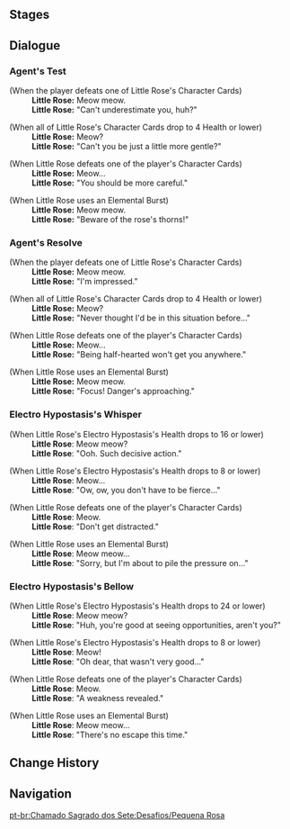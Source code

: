 {{Genius Invokation TCG Character Stages Intro}}

==Stages==
{{Genius Invokation TCG Stages/Detailed|Little Rose}}

==Dialogue==
===Agent's Test===
{{Dialogue Start}}
;(When the player defeats one of Little Rose's Character Cards)
:'''Little Rose:''' Meow meow.
:'''Little Rose:''' "Can't underestimate you, huh?"

;(When all of Little Rose's Character Cards drop to 4 Health or lower)
:'''Little Rose:''' Meow?
:'''Little Rose:''' "Can't you be just a little more gentle?"

;(When Little Rose defeats one of the player's Character Cards)
:'''Little Rose:''' Meow...
:'''Little Rose:''' "You should be more careful."

;(When Little Rose uses an Elemental Burst)
:'''Little Rose:''' Meow meow.
:'''Little Rose:''' "Beware of the rose's thorns!"
{{Dialogue End}}

===Agent's Resolve===
{{Dialogue Start}}
;(When the player defeats one of Little Rose's Character Cards)
:'''Little Rose:''' Meow meow.
:'''Little Rose:''' "I'm impressed."

;(When all of Little Rose's Character Cards drop to 4 Health or lower)
:'''Little Rose:''' Meow?
:'''Little Rose:''' "Never thought I'd be in this situation before..."

;(When Little Rose defeats one of the player's Character Cards)
:'''Little Rose:''' Meow...
:'''Little Rose:''' "Being half-hearted won't get you anywhere."

;(When Little Rose uses an Elemental Burst)
:'''Little Rose:''' Meow meow.
:'''Little Rose:''' "Focus! Danger's approaching."
{{Dialogue End}}

===Electro Hypostasis's Whisper===
{{Dialogue Start}}
;(When Little Rose's Electro Hypostasis's Health drops to 16 or lower)
:'''Little Rose''': Meow meow?
:'''Little Rose''': "Ooh. Such decisive action."

;(When Little Rose's Electro Hypostasis's Health drops to 8 or lower)
:'''Little Rose''': Meow...
:'''Little Rose''': "Ow, ow, you don't have to be fierce..."

;(When Little Rose defeats one of the player's Character Cards)
:'''Little Rose''': Meow.
:'''Little Rose''': "Don't get distracted."

;(When Little Rose uses an Elemental Burst)
:'''Little Rose''': Meow meow...
:'''Little Rose''': "Sorry, but I'm about to pile the pressure on..."
{{Dialogue End}}

===Electro Hypostasis's Bellow===
{{Dialogue Start}}
;(When Little Rose's Electro Hypostasis's Health drops to 24 or lower)
:'''Little Rose''': Meow meow?
:'''Little Rose''': "Huh, you're good at seeing opportunities, aren't you?"

;(When Little Rose's Electro Hypostasis's Health drops to 8 or lower)
:'''Little Rose''': Meow!
:'''Little Rose''': "Oh dear, that wasn't very good..."

;(When Little Rose defeats one of the player's Character Cards)
:'''Little Rose''': Meow.
:'''Little Rose''': "A weakness revealed."

;(When Little Rose uses an Elemental Burst)
:'''Little Rose''': Meow meow...
:'''Little Rose''': "There's no escape this time."
{{Dialogue End}}

==Change History==
{{Change History|3.3}}

==Navigation==
{{Genius Invokation TCG Stages Navbox}}
[[pt-br:Chamado Sagrado dos Sete:Desafios/Pequena Rosa]]